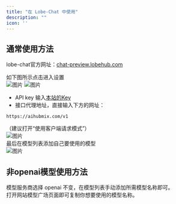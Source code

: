 ```yaml
---
title: "在 Lobe-Chat 中使用"
description: ""
icon: ''
---
```


## 通常使用方法

lobe-chat官方网址：[chat-preview.lobehub.com](https://chat-preview.lobehub.com/?utm_source=aihubmix&utm_medium=website&utm_campaign=references)  

如下图所示点击进入设置  
![图片](../../public/cn/LC1.png)
![图片](../../public/cn/LC2.png)  
- API key 输入[本站的Key](https://aihubmix.com/token)  
- 接口代理地址，直接输入下方的网址：
``` 
https://aihubmix.com/v1
```
（建议打开“使用客户端请求模式”）  
![图片](../../public/cn/LC3.png)  
最后在模型列表添加自己要使用的模型  
![图片](../../public/cn/LC4.png)

## 非openai模型使用方法

模型服务商选择 openai 不变，在模型列表手动添加所需模型名称即可。  
打开网站模型广场页面即可复制你想要使用的模型名称。  